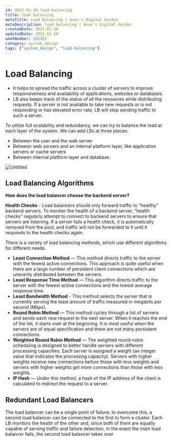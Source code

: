```yaml
---
id: 2023-01-18-load-balancing
title: load balancing
metaTitle: Load Balancing | Anas's Digital Garden
metaDescription: load balancing | Anas's Digital Garden
createdDate: 2023-01-18
updatedDate: 2023-01-18
weekNumber: 202303
category: system_design
tags: ["system_design", "load-balancing"]
---
```


# Load Balancing

- It helps to spread the traffic across a cluster of servers to improve responsiveness and availability of applications, websites or databases.
- LB also keeps track of the status of all the resources while distributing requests. If a server is not available to take new requests or is not responding or has elevated error rate, LB will stop sending traffic to such a server.

To utilize full scalability and redundancy, we can try to balance the load at each layer of the system. We can add LBs at three places:

- Between the user and the web server
- Between web servers and an internal platform layer, like application servers or cache servers
- Between internal platform layer and database.

![Untitled](./Load_Balancing/Untitled.png)

## Load Balancing Algorithms

**How does the load balancer choose the backend server?**

**Health Checks** - Load balancers should only forward traffic to “healthy” backend servers. To monitor the health of a backend server, “health checks” regularly attempt to connect to backend servers to ensure that servers are listening. If a server fails a health check, it is automatically removed from the pool, and traffic will not be forwarded to it until it responds to the health checks again.

There is a variety of load balancing methods, which use different algorithms for different needs.

- **Least Connection Method** — This method directs traffic to the server with the fewest active connections. This approach is quite useful when there are a large number of persistent client connections which are unevenly distributed between the servers.
- **Least Response Time Method** — This algorithm directs traffic to the server with the fewest active connections and the lowest average response time.
- **Least Bandwidth Method** - This method selects the server that is currently serving the least amount of traffic measured in megabits per second (Mbps).
- **Round Robin Method** — This method cycles through a list of servers and sends each new request to the next server. When it reaches the end of the list, it starts over at the beginning. It is most useful when the servers are of equal specification and there are not many persistent connections.
- **Weighted Round Robin Method** — The weighted round-robin scheduling is designed to better handle servers with different processing capacities. Each server is assigned a weight (an integer value that indicates the processing capacity). Servers with higher weights receive new connections before those with less weights and servers with higher weights get more connections than those with less weights.
- **IP Hash** — Under this method, a hash of the IP address of the client is calculated to redirect the request to a server.

## Redundant Load Balancers

The load balancer can be a single point of failure; to overcome this, a second load balancer can be connected to the first to form a cluster. Each LB monitors the health of the other and, since both of them are equally capable of serving traffic and failure detection, in the event the main load balancer fails, the second load balancer takes over
